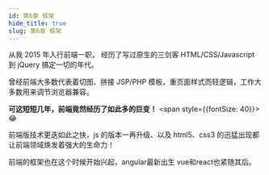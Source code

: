 ```yaml
---
id: 第6章 框架
hide_title: true
slug: 第6章 框架
---
```


从我 2015 年入行前端一职， 经历了写过原生的三剑客 HTML/CSS/Javascript 到 jQuery 搞定一切的年代。

曾经前端大多数代表着切图、拼接 JSP/PHP 模板，重页面样式而轻逻辑，工作大多数用来调节浏览器兼容。

**可这短短几年，前端竟然经历了如此多的巨变！**
<span style={{fontSize: 40}}>😂</span>

前端版技术更迭如此之快，js 的版本一再升级、以及 html5、css3 的迅猛出现都让前端领域焕发着强大的生命力！

前端的框架也在这个时候开始兴起，angular最新出生 vue和react也紧随其后。
